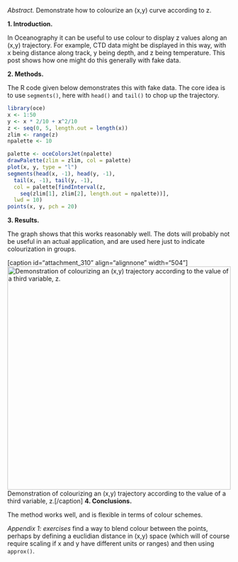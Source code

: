 *Abstract.* Demonstrate how to colourize an (x,y) curve according to z.

**1. Introduction.**

In Oceanography it can be useful to use colour to display z values along an (x,y) trajectory.  For example, CTD data might be displayed in this way, with x being distance along track, y being depth, and z being temperature. This post shows how one might do this generally with fake data.

**2. Methods.**

The R code given below demonstrates this with fake data.  The core idea is to use ``segments()``, here with ``head()`` and ``tail()`` to chop up the trajectory.

```r
library(oce)
x <- 1:50
y <- x * 2/10 + x^2/10
z <- seq(0, 5, length.out = length(x))
zlim <- range(z)
npalette <- 10

palette <- oceColorsJet(npalette)
drawPalette(zlim = zlim, col = palette)
plot(x, y, type = "l")
segments(head(x, -1), head(y, -1),
  tail(x, -1), tail(y, -1),
  col = palette[findInterval(z, 
    seq(zlim[1], zlim[2], length.out = npalette))],
  lwd = 10)
points(x, y, pch = 20)
```


**3. Results.**

The graph shows that this works reasonably well.  The dots will probably not be useful in an actual application, and are used here just to indicate colourization in groups.

[caption id="attachment_310" align="alignnone" width="504"]<a href="http://saltydrip.files.wordpress.com/2014/01/unnamed-chunk-1.png"><img src="http://saltydrip.files.wordpress.com/2014/01/unnamed-chunk-1.png" alt="Demonstration of colourizing an (x,y) trajectory according to the value of a third variable, z." width="504" height="504" class="size-full wp-image-310" /></a> Demonstration of colourizing an (x,y) trajectory according to the value of a third variable, z.[/caption]
**4. Conclusions.**

The method works well, and is flexible in terms of colour schemes.


*Appendix 1: exercises* find a way to blend colour between the points, perhaps by defining a euclidian distance in (x,y) space (which will of course require scaling if x and y have different units or ranges) and then using ``approx()``.

